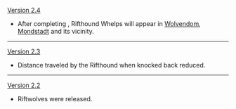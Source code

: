{{Change History/Header}}
[[Version 2.4]]
*  After completing {{Quest|The Meaning of Lupical}}, Rifthound Whelps will appear in [[Wolvendom]], [[Mondstadt]] and its vicinity.
----
[[Version 2.3]]
* Distance traveled by the Rifthound when knocked back reduced.
----
[[Version 2.2]]
* Riftwolves were released.